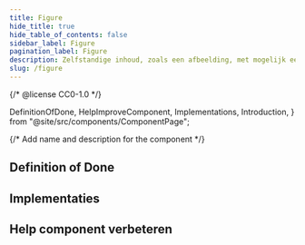 ```yaml
---
title: Figure
hide_title: true
hide_table_of_contents: false
sidebar_label: Figure
pagination_label: Figure
description: Zelfstandige inhoud, zoals een afbeelding, met mogelijk een verklarende tekst.
slug: /figure
---
```


{/* @license CC0-1.0 */}

  DefinitionOfDone,
  HelpImproveComponent,
  Implementations,
  Introduction,
} from "@site/src/components/ComponentPage";

{/* Add name and description for the component */}


<Introduction component={component} headingLevel={1} description={description} />

## Definition of Done

<DefinitionOfDone component={component} headingLevel={3} />

## Implementaties

<Implementations component={component} headingLevel={3} />

## Help component verbeteren

<HelpImproveComponent component={component} headingLevel={3} />
